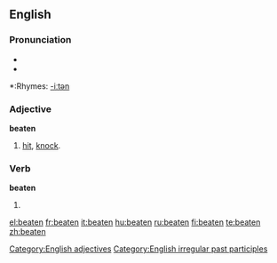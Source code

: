 ==English==

===Pronunciation===
*{{IPA|/'bitən/}}
*{{audio|en-us-beaten.ogg|Audio (US)}}

*:Rhymes: [[Rhymes:English:-iːtən|-iːtən]]

===Adjective===
'''beaten'''
# [[hit]], [[knock]].
[[Category:English adjectives]]
===Verb===
'''beaten'''
# {{past participle of|[[beat]]}}
[[Category:English irregular past participles]]
<!--this belongs on the pgae for "beat"===Translations===
*Dutch: [[geslagen]], [[geklopt]]-->

[[el:beaten]]
[[fr:beaten]]
[[it:beaten]]
[[hu:beaten]]
[[ru:beaten]]
[[fi:beaten]]
[[te:beaten]]
[[zh:beaten]]